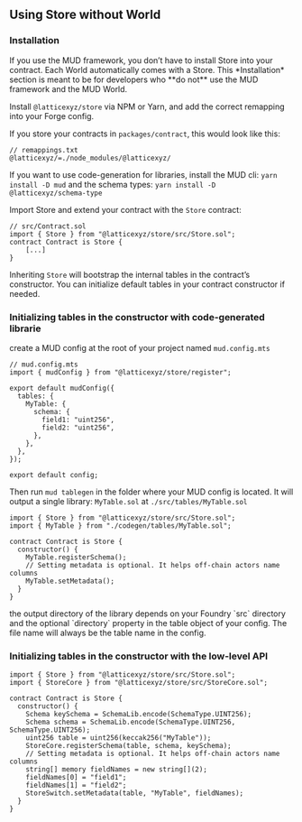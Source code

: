 
## Using Store without World

### Installation

<Aside emoji="⚠️">
  If you use the MUD framework, you don’t have to install Store into your contract. Each World automatically comes with
  a Store. This *Installation* section is meant to be for developers who **do not** use the MUD framework and the MUD
  World.
</Aside>

Install `@latticexyz/store` via NPM or Yarn, and add the correct remapping into your Forge config.

If you store your contracts in `packages/contract`, this would look like this:

```solidity
// remappings.txt
@latticexyz/=./node_modules/@latticexyz/
```

If you want to use code-generation for libraries, install the MUD cli: `yarn install -D mud` and the schema types: `yarn install -D @latticexyz/schema-type`

Import Store and extend your contract with the `Store` contract:

```solidity
// src/Contract.sol
import { Store } from "@latticexyz/store/src/Store.sol";
contract Contract is Store {
	[...]
}
```

Inheriting `Store` will bootstrap the internal tables in the contract’s constructor. You can initialize default tables in your contract constructor if needed.

### Initializing tables in the constructor with code-generated librarie

create a MUD config at the root of your project named `mud.config.mts`

```tsx
// mud.config.mts
import { mudConfig } from "@latticexyz/store/register";

export default mudConfig({
  tables: {
    MyTable: {
      schema: {
        field1: "uint256",
        field2: "uint256",
      },
    },
  },
});

export default config;
```

Then run `mud tablegen` in the folder where your MUD config is located. It will output a single library: `MyTable.sol` at `./src/tables/MyTable.sol`

```solidity
import { Store } from "@latticexyz/store/src/Store.sol";
import { MyTable } from "./codegen/tables/MyTable.sol";

contract Contract is Store {
  constructor() {
    MyTable.registerSchema();
    // Setting metadata is optional. It helps off-chain actors name columns
    MyTable.setMetadata();
  }
}
```

<Aside emoji="ℹ️">
  the output directory of the library depends on your Foundry `src` directory and the optional `directory` property in
  the table object of your config. The file name will always be the table name in the config.
</Aside>

### Initializing tables in the constructor with the low-level API

```solidity
import { Store } from "@latticexyz/store/src/Store.sol";
import { StoreCore } from "@latticexyz/store/src/StoreCore.sol";

contract Contract is Store {
  constructor() {
    Schema keySchema = SchemaLib.encode(SchemaType.UINT256);
    Schema schema = SchemaLib.encode(SchemaType.UINT256, SchemaType.UINT256);
    uint256 table = uint256(keccak256("MyTable"));
    StoreCore.registerSchema(table, schema, keySchema);
    // Setting metadata is optional. It helps off-chain actors name columns
    string[] memory fieldNames = new string[](2);
    fieldNames[0] = "field1";
    fieldNames[1] = "field2";
    StoreSwitch.setMetadata(table, "MyTable", fieldNames);
  }
}
```
